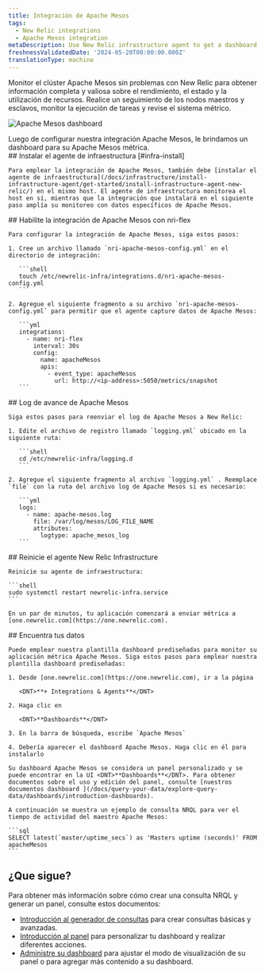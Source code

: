 ```yaml
---
title: Integración de Apache Mesos
tags:
  - New Relic integrations
  - Apache Mesos integration
metaDescription: Use New Relic infrastructure agent to get a dashboard with metrics from your Apache Mesos.
freshnessValidatedDate: '2024-05-20T00:00:00.000Z'
translationType: machine
---
```



Monitor el clúster Apache Mesos sin problemas con New Relic para obtener información completa y valiosa sobre el rendimiento, el estado y la utilización de recursos. Realice un seguimiento de los nodos maestros y esclavos, monitor la ejecución de tareas y revise el sistema métrico.

<img
  title="Apache Mesos dashboard"
  alt="Apache Mesos dashboard"
  src={apacheMesosDashboard}
/>

<figcaption>
  Luego de configurar nuestra integración Apache Mesos, le brindamos un dashboard para su Apache Mesos métrica.
</figcaption>

<Steps>
  <Step>
    ## Instalar el agente de infraestructura [#infra-install]

    Para emplear la integración de Apache Mesos, también debe [instalar el agente de infraestructura](/docs/infrastructure/install-infrastructure-agent/get-started/install-infrastructure-agent-new-relic/) en el mismo host. El agente de infraestructura monitorea el host en sí, mientras que la integración que instalará en el siguiente paso amplía su monitoreo con datos específicos de Apache Mesos.
  </Step>

  <Step>
    ## Habilite la integración de Apache Mesos con nri-flex

    Para configurar la integración de Apache Mesos, siga estos pasos:

    1. Cree un archivo llamado `nri-apache-mesos-config.yml` en el directorio de integración:

       ```shell
       touch /etc/newrelic-infra/integrations.d/nri-apache-mesos-config.yml
       ```

    2. Agregue el siguiente fragmento a su archivo `nri-apache-mesos-config.yml` para permitir que el agente capture datos de Apache Mesos:

       ```yml
       integrations:
         - name: nri-flex
           interval: 30s
           config:
             name: apacheMesos
             apis:
               - event_type: apacheMesos
                 url: http://<ip-address>:5050/metrics/snapshot
       ```
  </Step>

  <Step>
    ## Log de avance de Apache Mesos

    Siga estos pasos para reenviar el log de Apache Mesos a New Relic:

    1. Edite el archivo de registro llamado `logging.yml` ubicado en la siguiente ruta:

       ```shell
       cd /etc/newrelic-infra/logging.d
       ```

    2. Agregue el siguiente fragmento al archivo `logging.yml` . Reemplace `file` con la ruta del archivo log de Apache Mesos si es necesario:

       ```yml
       logs:
         - name: apache-mesos.log
           file: /var/log/mesos/LOG_FILE_NAME
           attributes:
             logtype: apache_mesos_log
       ```
  </Step>

  <Step>
    ## Reinicie el agente New Relic Infrastructure

    Reinicie su agente de infraestructura:

    ```shell
    sudo systemctl restart newrelic-infra.service
    ```

    En un par de minutos, tu aplicación comenzará a enviar métrica a [one.newrelic.com](https://one.newrelic.com).  

  </Step>

  <Step>
    ## Encuentra tus datos

    Puede emplear nuestra plantilla dashboard prediseñadas para monitor su aplicación métrica Apache Mesos. Siga estos pasos para emplear nuestra plantilla dashboard prediseñadas:

    1. Desde [one.newrelic.com](https://one.newrelic.com), ir a la página

       <DNT>**+ Integrations & Agents**</DNT>

    2. Haga clic en

       <DNT>**Dashboards**</DNT>

    3. En la barra de búsqueda, escribe `Apache Mesos`

    4. Debería aparecer el dashboard Apache Mesos. Haga clic en él para instalarlo

    Su dashboard Apache Mesos se considera un panel personalizado y se puede encontrar en la UI <DNT>**Dashboards**</DNT>. Para obtener documentos sobre el uso y edición del panel, consulte [nuestros documentos dashboard ](/docs/query-your-data/explore-query-data/dashboards/introduction-dashboards).

    A continuación se muestra un ejemplo de consulta NRQL para ver el tiempo de actividad del maestro Apache Mesos:

    ```sql
    SELECT latest(`master/uptime_secs`) as 'Masters uptime (seconds)' FROM apacheMesos
    ```
  </Step>
</Steps>

## ¿Que sigue?

Para obtener más información sobre cómo crear una consulta NRQL y generar un panel, consulte estos documentos:

* [Introducción al generador de consultas](/docs/query-your-data/explore-query-data/query-builder/introduction-query-builder) para crear consultas básicas y avanzadas.
* [Introducción al panel](/docs/query-your-data/explore-query-data/dashboards/introduction-dashboards) para personalizar tu dashboard y realizar diferentes acciones.
* [Administre su dashboard](/docs/query-your-data/explore-query-data/dashboards/manage-your-dashboard) para ajustar el modo de visualización de su panel o para agregar más contenido a su dashboard.